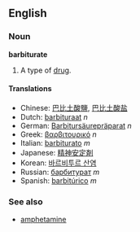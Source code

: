 ==English==
===Noun===
'''barbiturate'''<!-- countable and uncountable? -->

# A type of [[drug]]. {{stub}}

====Translations====
*Chinese: [[巴比土酸鹽]], [[巴比土酸盐]]
*Dutch: [[barbituraat]] ''n''
*German: [[Barbitursäurepräparat]] ''n''
*Greek: [[βαρβιτουρικό]] ''n''
*Italian: [[barbiturato]] ''m''
*Japanese: [[精神安定剤]]
*Korean: [[바르비투르 산염]]
*Russian: [[барбитурат]] ''m''
*Spanish: [[barbitúrico]] ''m''

===See also===
*[[amphetamine]]